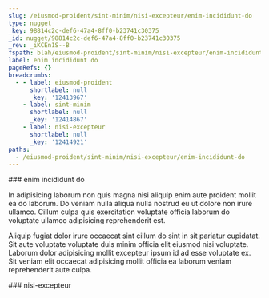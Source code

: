 ```yaml
---
slug: /eiusmod-proident/sint-minim/nisi-excepteur/enim-incididunt-do
type: nugget
_key: 98814c2c-def6-47a4-8ff0-b23741c30375
_id: nugget/98814c2c-def6-47a4-8ff0-b23741c30375
_rev: _iKCEn1S--B
fspath: blah/eiusmod-proident/sint-minim/nisi-excepteur/enim-incididunt-do.md
label: enim incididunt do
pageRefs: {}
breadcrumbs:
  - - label: eiusmod-proident
      shortlabel: null
      _key: '12413967'
    - label: sint-minim
      shortlabel: null
      _key: '12414867'
    - label: nisi-excepteur
      shortlabel: null
      _key: '12414921'
paths:
  - /eiusmod-proident/sint-minim/nisi-excepteur/enim-incididunt-do
---
```


<NuggetArea>
<Nugget slug="/eiusmod-proident/sint-minim/nisi-excepteur/enim-incididunt-do" type="nugget" _key="98814c2c-def6-47a4-8ff0-b23741c30375" _id="nugget/98814c2c-def6-47a4-8ff0-b23741c30375" _rev="_iKCEn1S--B" fspath="blah/eiusmod-proident/sint-minim/nisi-excepteur/enim-incididunt-do.md" label="enim incididunt do" paths="/eiusmod-proident/sint-minim/nisi-excepteur/enim-incididunt-do">
<NuggetBody>
### enim incididunt do

In adipisicing laborum non quis magna nisi aliquip enim aute proident mollit ea do laborum. Do veniam nulla aliqua nulla nostrud eu ut dolore non irure ullamco. Cillum culpa quis exercitation voluptate officia laborum do voluptate ullamco adipisicing reprehenderit est.

Aliquip fugiat dolor irure occaecat sint cillum do sint in sit pariatur cupidatat. Sit aute voluptate voluptate duis minim officia elit eiusmod nisi voluptate. Laborum dolor adipisicing mollit excepteur ipsum id ad esse voluptate ex. Sit veniam elit occaecat adipisicing mollit officia ea laborum veniam reprehenderit aute culpa.

</NuggetBody>
<Breadcrumbs>
<Crumbs>
<Crumb _key="12413967" label="eiusmod-proident" /><Crumb _key="12414867" label="sint-minim" /><Crumb _key="12414921" label="nisi-excepteur" />
</Crumbs>
</Breadcrumbs>
</Nugget>

<NuggetsInbound>
</NuggetsInbound>
<NuggetsOutbound>
</NuggetsOutbound>
</NuggetArea>
<PassagesInbound>
<Passage direction="inbound" type="passage" _key="12414921" _id="passage/12414921" _rev="_iKCEn1S---" label="nisi-excepteur" passage="nisi-excepteur" fspath="blah/eiusmod-proident/sint-minim/nisi-excepteur" paths="/eiusmod-proident/sint-minim/nisi-excepteur" slug="/eiusmod-proident/sint-minim/nisi-excepteur">
<NuggetBody>
### nisi-excepteur

</NuggetBody>
<Breadcrumbs>
<Crumbs>
<Crumb _key="12413967" label="eiusmod-proident" /><Crumb _key="12414867" label="sint-minim" />
</Crumbs>
</Breadcrumbs>
</Passage>

</PassagesInbound>
<PassagesOutbound>
</PassagesOutbound>